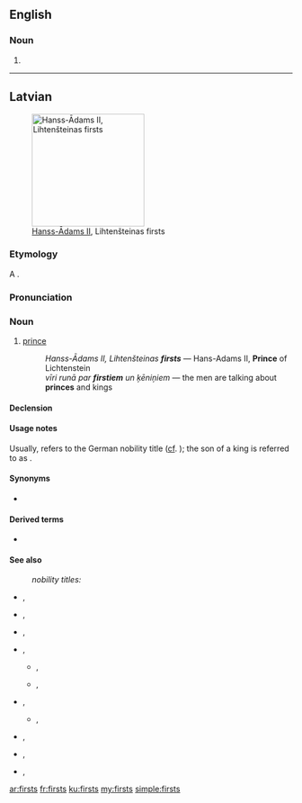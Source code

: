 ==English==

===Noun===
{{head|en}}
# {{plural of|[[first]]}}

----

==Latvian==
[[File:Fürst Hans-Adam II. von und zu Liechtenstein (cropped).jpg|thumb|200px|[[w:Hans-Adam II, Prince of Liechtenstein|Hanss-Ādams II]], Lihtenšteinas firsts]]

===Etymology===
A {{borrowing|de|Fürst||Prince|lang=de|nocap=1}}.

===Pronunciation===
{{rfap|lang=lv}}

===Noun===
{{lv-noun|m|1st|fem=firstiene}}

# [[prince]] {{gloss|[[nobility]] [[title]], above [[archduke]] and under [[king]]; [[correspond]]ing [[nobleman]]}}
#: ''Hanss-Ādams II, Lihtenšteinas '''firsts''''' — Hans-Adams II, '''Prince''' of Lichtenstein
#: ''vīri runā par '''firstiem''' un ķēniņiem'' — the men are talking about '''princes''' and kings

====Declension====
{{lv-decl-noun|first|s|1st}}

====Usage notes====
Usually, {{term|firsts|lang=lv}} refers to the German nobility title ([[cf]]. {{term|Fürst|lang=de}}); the son of a king is referred to as {{l/lv|princis|lang=lv}}.

====Synonyms====
* {{l/lv|princis}}

====Derived terms====
* {{l/lv|firstiste}}

====See also====
: ''nobility titles:''
{{top2}}
* {{l/lv|barons}}, {{l/lv|baronese}}
* {{l/lv|firsts}}, {{l/lv|firstiene}}
* {{l/lv|grāfs}}, {{l/lv|grāfiene}}
* {{l/lv|hercogs}}, {{l/lv|hercogiene}}
** {{l/lv|erchercogs}}, {{l/lv|erchercogiene}}
** {{l/lv|lielhercogs}}, {{l/lv|lielhercogiene}}
{{mid2}}
* {{l/lv|kņazs}}, {{l/lv|kņaziene}}
** {{l/lv|lielkņazs}}, {{l/lv|lielkņaziene}}
* {{l/lv|marķīzs}}, {{l/lv|marķīze}}
* {{l/lv|princis}}, {{l/lv|princese}}
* {{l/lv|vikonts}}, {{l/lv|vikontese}}
{{bottom}}


[[ar:firsts]]
[[fr:firsts]]
[[ku:firsts]]
[[my:firsts]]
[[simple:firsts]]